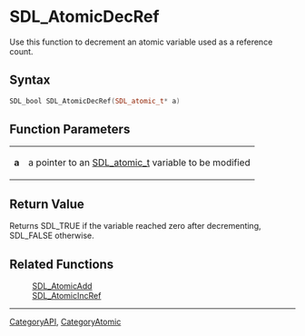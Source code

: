 
= SDL_AtomicDecRef =
Use this function to decrement an atomic variable used as a reference count.


== Syntax ==
<syntaxhighlight lang='c++'>
SDL_bool SDL_AtomicDecRef(SDL_atomic_t* a)
</syntaxhighlight>

== Function Parameters ==
{|
|'''a'''
|a pointer to an [[SDL_atomic_t]] variable to be modified
|}

== Return Value ==
Returns SDL_TRUE if the variable reached zero after decrementing, SDL_FALSE otherwise.
== Related Functions ==
:[[SDL_AtomicAdd]]
:[[SDL_AtomicIncRef]]

----
[[CategoryAPI]], [[CategoryAtomic]]
